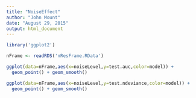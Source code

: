 ```yaml
---
title: "NoiseEffect"
author: "John Mount"
date: "August 29, 2015"
output: html_document
---
```



```r
library('ggplot2')

nFrame <- readRDS('nResFrame.RData')

ggplot(data=nFrame,aes(x=noiseLevel,y=test.auc,color=model)) +
  geom_point() + geom_smooth()

ggplot(data=nFrame,aes(x=noiseLevel,y=test.ndeviance,color=model)) +
  geom_point() + geom_smooth()

```

